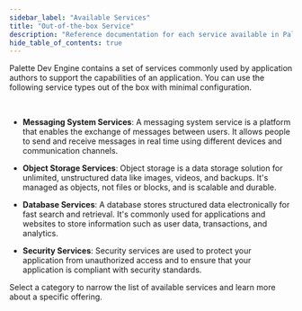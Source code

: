 ```yaml
---
sidebar_label: "Available Services"
title: "Out-of-the-box Service"
description: "Reference documentation for each service available in Palette App Mode."
hide_table_of_contents: true
---
```


Palette Dev Engine contains a set of services commonly used by application authors to support the capabilities of an application. You can use the following service types out of the box with minimal configuration.

<br />

- **Messaging System Services**: A messaging system service is a platform that enables the exchange of messages between users. It allows people to send and receive messages in real time using different devices and communication channels.

- **Object Storage Services**: Object storage is a data storage solution for unlimited, unstructured data like images, videos, and backups. It's managed as objects, not files or blocks, and is scalable and durable.

- **Database Services**: A database stores structured data electronically for fast search and retrieval. It's commonly used for applications and websites to store information such as user data, transactions, and analytics.

- **Security Services**: Security services are used to protect your application from unauthorized access and to ensure that your application is compliant with security standards.

Select a category to narrow the list of available services and learn more about a specific offering.

<AppTiers />
